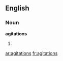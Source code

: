 ==English==

===Noun===
'''agitations'''

# {{plural of|[[agitation]]}}

[[ar:agitations]]
[[fr:agitations]]
